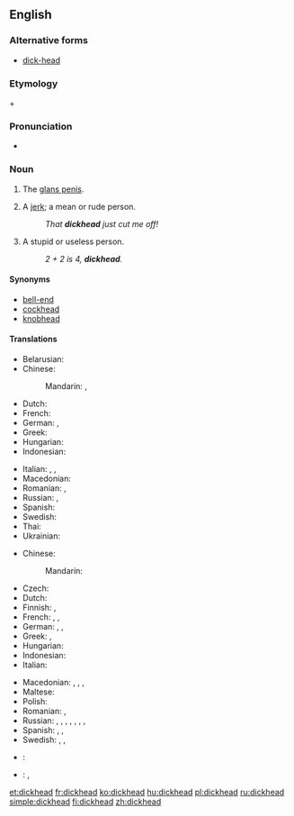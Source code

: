 ==English==

===Alternative forms===
* [[dick-head]] <!--but "dick head" is wrong-->

===Etymology===
{{term|dick}} + {{term|head}}

===Pronunciation===
* {{audio|en-us-dickhead.ogg|Audio (US)}}

===Noun===
{{en-noun}}

# {{context|vulgar|colloquial|coarse|lang=en}} The [[glans penis]].
# {{context|vulgar|colloquial|pejorative|coarse|lang=en}} A [[jerk]]; a mean or rude person.
#: ''That '''dickhead''' just cut me off!''
# {{context|vulgar|colloquial|pejorative|coarse|lang=en}} A stupid or useless person.
#: ''2 + 2 is 4, '''dickhead'''.''

====Synonyms====
* [[bell-end]]
* [[cockhead]]
* [[knobhead]]

====Translations====
{{trans-top|(''slang'') glans penis}}
* Belarusian: {{t-|be|залупа|f|tr=zalúpa|sc=Cyrl}} {{qualifier|vulgar}}
* Chinese:
*: Mandarin: {{t|cmn|龜頭|sc=Hani}}, {{t|cmn|龟头|tr=guītóu|sc=Hani}}
* Dutch: {{t+|nl|eikel|m}}
* French: {{t+|fr|gland|m}}
* German: {{t+|de|Eichel|f}}, {{t+|de|Nille|f}}
* Greek: {{t|el|πουτσοκέφαλος|m|tr=putsokefalos|sc=Grek}}
* Hungarian: {{t+|hu|makk}}
* Indonesian: {{t-|id|palkon}}
{{trans-mid}}
* Italian: {{t+|it|glande|m}}, {{t+|it|cappella|f}}, {{t|it|testa di cazzo|f}}
* Macedonian: {{t-|mk|глава|f|tr=gláva}}
* Romanian: {{t|ro|gland}}, {{t|ro|vârful de pulă}}
* Russian: {{t+|ru|головка|f|tr=golóvka}}, {{t+|ru|залупа|f|tr=zalúpa}} {{qualifier|vulgar}}
* Spanish: {{t+|es|capullo|m}}
* Swedish: {{t+|sv|ollon}}
* Thai: {{t-|th|หัวควย|sc=Thai|tr=hŭa kuay}}
* Ukrainian: {{t-|uk|залупа|f|tr=zalúpa|sc=Cyrl}} {{qualifier|vulgar}}
{{trans-bottom}}

{{trans-top|(''slang'') stupid person}}
* Chinese:
*: Mandarin: {{t|cmn|傻屄|tr=shǎbī|sc=Hani}} {{qualifier|vulgar}}
* Czech: {{t+|cs|kokot}}
* Dutch: {{t+|nl|eikel|m}}
* Finnish: {{t-|fi|molopää}}, {{t+|fi|munapää}}
* French: {{t+|fr|tête de nœud|f}}, {{t|fr|tête de vier|f}}, {{t|fr|gland|m}}
* German: {{t+|de|Dummkopf|m}}, {{t+|de|Depp|m}}, {{t+|de|Schwachkopf|m}}
* Greek: {{t+|el|ηλίθιος|m|tr=ilithios}}, {{t+|el|βλάκας|m|tr=vlakas}}
* Hungarian: {{t+|hu|faszfej}}
* Indonesian: {{t+|id|goblok}}
* Italian: {{t|it|testa di cazzo|f}}
{{trans-mid}}
* Macedonian: {{t-|mk|акмак|m|tr=ákmak}}, {{t-|mk|токмак|m|tr=tókmak}}, {{t-|mk|абдал|m|tr=ábdal}}, {{t-|mk|куроглав|m|tr=kúroglav}}
* Maltese: {{t|mt|ras żobbi|f}}
* Polish: {{t|pl|chujogłowy}}
* Romanian: {{t|ro|cap|n|alt=cap sec}}, {{qualifier|pejorative'' and ''obscene}} {{t|ro|cap de pulă|n}}
* Russian: {{t|ru|тупи́ца|m|f|sc=Cyrl}}, {{t|ru|приду́рок|m|sc=Cyrl}}, {{t|ru|деби́л|m|sc=Cyrl}}, {{t|ru|долбоёб|m|sc=Cyrl}} {{qualifier|vulgar}}, {{t|ru|муда́к|m|sc=Cyrl}} {{qualifier|vulgar}}, {{t|ru|муди́ло|n|sc=Cyrl}} {{qualifier|vulgar}}, {{t|ru|ебла́н|m|sc=Cyrl}} {{qualifier|vulgar}}, {{t|ru|мудозво́н|m|sc=Cyrl}} {{qualifier|vulgar}}
* Spanish: {{t|es|cabeza de pene}}, {{t+|es|capullo|m}}, {{t+|es|gilipollas|m|f}}
* Swedish: {{t+|sv|kukhuvud|n}}, {{t+|sv|dumbom|c}}, {{t-|sv|tjockskalle|c}}
{{trans-bottom}}

{{checktrans-top}}
* {{ttbc|hu}}: {{t|hu|faszfej}}
{{trans-mid}}
* {{ttbc|es}}: {{t|es|careverga}}, {{t|es|[[cara]] de [[verga]]}} <!-- was "[[cara]] de [[verga]]" - assumed sum-of-parts; if an idiom, remove the wikilinks to the individual words. see [[User:Kephir/gadgets/xte#Translation_fixing]] -->
{{trans-bottom}}

[[et:dickhead]]
[[fr:dickhead]]
[[ko:dickhead]]
[[hu:dickhead]]
[[pl:dickhead]]
[[ru:dickhead]]
[[simple:dickhead]]
[[fi:dickhead]]
[[zh:dickhead]]